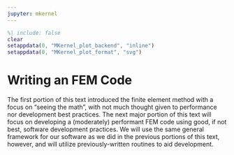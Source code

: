```yaml
---
jupyter: mkernel
---
```


```matlab
%| include: false
clear
setappdata(0, "MKernel_plot_backend", "inline")
setappdata(0, "MKernel_plot_format", "svg")
```

# Writing an FEM Code

The first portion of this text introduced the finite element method with a focus on "seeing the math", with not much thought given to performance nor development best practices.
The next major portion of this text will focus on developing a (moderately) performant FEM code using good, if not best, software development practices.
We will use the same general framework for our software as we did in the previous portions of this text, however, and will utilize previously-written routines to aid development.